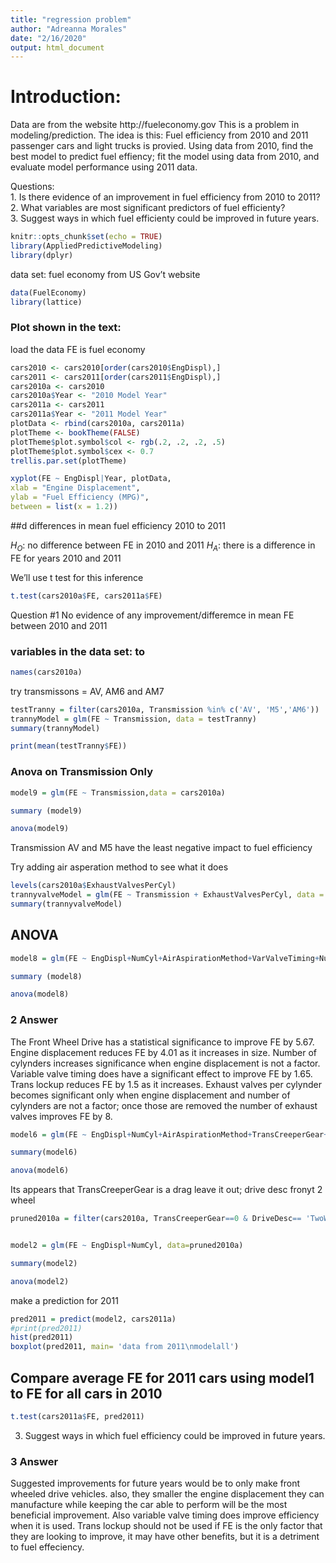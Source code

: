 ```yaml
---
title: "regression problem"
author: "Adreanna Morales"
date: "2/16/2020"
output: html_document
---
```


# Introduction:
Data are from the website http://fueleconomy.gov 
This is a problem in modeling/prediction.
The idea is this:  Fuel efficiency from 2010 and 2011 passenger cars and light trucks is provied.  Using data from 2010, find the best model to predict fuel effiency; fit the model using data from 2010, and evaluate model performance using 2011 data.  

Questions:  
1. Is there evidence of an improvement in fuel efficiency from 2010 to 2011?  
2. What variables are most significant predictors of fuel efficienty?  
3. Suggest ways in which fuel efficienty could be improved in future years.  


```r
knitr::opts_chunk$set(echo = TRUE)
library(AppliedPredictiveModeling)
library(dplyr)
```

data set: fuel economy from US Gov't website

```r
data(FuelEconomy)
library(lattice)

```
### Plot shown in the text:
load the data
FE is fuel economy

```r
cars2010 <- cars2010[order(cars2010$EngDispl),]
cars2011 <- cars2011[order(cars2011$EngDispl),]
cars2010a <- cars2010
cars2010a$Year <- "2010 Model Year"
cars2011a <- cars2011
cars2011a$Year <- "2011 Model Year"
plotData <- rbind(cars2010a, cars2011a)
plotTheme <- bookTheme(FALSE)
plotTheme$plot.symbol$col <- rgb(.2, .2, .2, .5)
plotTheme$plot.symbol$cex <- 0.7
trellis.par.set(plotTheme)

xyplot(FE ~ EngDispl|Year, plotData,
xlab = "Engine Displacement",
ylab = "Fuel Efficiency (MPG)",
between = list(x = 1.2))

```


##d differences in mean fuel efficiency 2010 to 2011

$H_O$: no difference between FE in 2010 and 2011
$H_A$: there is a difference in FE for years 2010 and 2011

We'll use t test for this inference


```r
t.test(cars2010a$FE, cars2011a$FE)

```

Question #1
No evidence of any improvement/differemce in mean FE between 2010 and 2011






### variables in the data set: to 
```r
names(cars2010a)
```

try transmissons = AV, AM6 and AM7

```r
testTranny = filter(cars2010a, Transmission %in% c('AV', 'M5','AM6'))
trannyModel = glm(FE ~ Transmission, data = testTranny)
summary(trannyModel)

print(mean(testTranny$FE))

```
### Anova on Transmission Only
```r
model9 = glm(FE ~ Transmission,data = cars2010a)

summary (model9)

anova(model9)

```
Transmission AV and M5 have the least negative impact to fuel efficiency


Try adding air asperation method to see what it does


```r
levels(cars2010a$ExhaustValvesPerCyl)
trannyvalveModel = glm(FE ~ Transmission + ExhaustValvesPerCyl, data = testTranny)
summary(trannyvalveModel)
```

## ANOVA
```r
model8 = glm(FE ~ EngDispl+NumCyl+AirAspirationMethod+VarValveTiming+NumGears+IntakeValvePerCyl+VarValveLift+TransLockup +ExhaustValvesPerCyl+TransCreeperGear,data = cars2010a)

summary (model8)

anova(model8)

```
### 2 Answer

The Front Wheel Drive has a statistical significance to improve FE by 5.67. Engine displacement reduces FE by 4.01 as it increases in size. Number of cylynders increases significance when engine displacement is not a factor. Variable valve timing does have a significant effect to improve FE by 1.65. Trans lockup reduces FE by 1.5 as it increases. Exhaust valves per cylynder becomes significant only when engine displacement and number of cylynders are not a factor; once those are removed the number of exhaust valves improves FE by 8.
```r

model6 = glm(FE ~ EngDispl+NumCyl+AirAspirationMethod+TransCreeperGear+DriveDesc,data =cars2010a)

summary(model6)

anova(model6)


```
Its appears that TransCreeperGear is a drag leave it out; drive desc fronyt 2 wheel 
```r
pruned2010a = filter(cars2010a, TransCreeperGear==0 & DriveDesc== 'TwoWheelDriveFront' & EngDispl < 3)


model2 = glm(FE ~ EngDispl+NumCyl, data=pruned2010a)

summary(model2)

anova(model2)
```


make a prediction for 2011


```r
pred2011 = predict(model2, cars2011a) 
#print(pred2011)
hist(pred2011)
boxplot(pred2011, main= 'data from 2011\nmodelall')

```



## Compare average FE for 2011 cars using model1 to FE for all cars in 2010
```r
t.test(cars2011a$FE, pred2011)
```
3. Suggest ways in which fuel efficiency could be improved in future years.

### 3 Answer

Suggested improvements for future years would be to only make front wheeled drive vehicles. also, they smaller the engine displacement they can manufacture while keeping the car able to perform will be the most beneficial improvement. Also variable valve timing does improve efficiency when it is used. Trans lockup should not be used if FE is the only factor that they are looking to improve, it may have other benefits, but it is a detriment to fuel effeciency.

